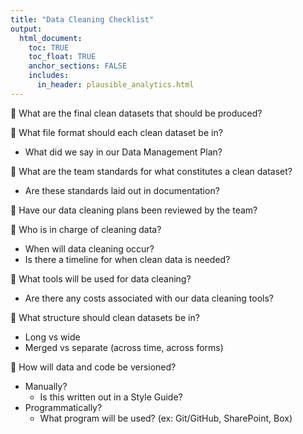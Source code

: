```yaml
---
title: "Data Cleaning Checklist"
output: 
  html_document:
    toc: TRUE
    toc_float: TRUE
    anchor_sections: FALSE
    includes:
      in_header: plausible_analytics.html
---
```


🔲 What are the final clean datasets that should be produced?

🔲 What file format should each clean dataset be in?

  - What did we say in our Data Management Plan?

🔲 What are the team standards for what constitutes a clean dataset?

  - Are these standards laid out in documentation?
  
🔲 Have our data cleaning plans been reviewed by the team?

🔲 Who is in charge of cleaning data?

  - When will data cleaning occur?
  - Is there a timeline for when clean data is needed?
  
🔲 What tools will be used for data cleaning?

  - Are there any costs associated with our data cleaning tools?
  
🔲 What structure should clean datasets be in?

  - Long vs wide
  - Merged vs separate (across time, across forms)
  
🔲 How will data and code be versioned?
  
  - Manually?
      - Is this written out in a Style Guide?
  - Programmatically?
      - What program will be used? (ex: Git/GitHub, SharePoint, Box)



